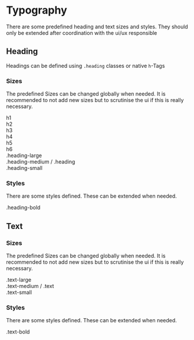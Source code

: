 
<Meta
        title="Styleguide/Typography"
/>

# Typography
There are some predefined heading and text sizes and styles. They should only be extended after coordination with the ui/ux responsible
## Heading
Headings can be defined using `.heading` classes or native `h`-Tags

### Sizes
The predefined Sizes can be changed globally when needed. It is recommended to not add new sizes but to scrutinise the ui if this is really necessary.

<Canvas>
    <div className="h1">
        h1
    </div>
    <div className="h2">
        h2
    </div>
    <div className="h3">
        h3
    </div>
    <div className="h4">
        h4
    </div>
    <div className="h5">
        h5
    </div>
    <div className="h6">
        h6
    </div>
</Canvas>

<Canvas>
    <div className="heading-large">
        .heading-large
    </div>
</Canvas>

<Canvas>
    <div className="heading">
        .heading-medium / .heading
    </div>
</Canvas>

<Canvas>
    <div className="heading-small">
        .heading-small
    </div>
</Canvas>

### Styles
There are some styles defined. These can be extended when needed.

<Canvas>
    <div className="heading heading-bold">
        .heading-bold
    </div>
</Canvas>

## Text
### Sizes
The predefined Sizes can be changed globally when needed. It is recommended to not add new sizes but to scrutinise the ui if this is really necessary.

<Canvas>
    <div className="text-large">
        .text-large
    </div>
</Canvas>

<Canvas>
    <div className="text">
        .text-medium / .text
    </div>
</Canvas>

<Canvas>
    <div className="text-small">
        .text-small
    </div>
</Canvas>

### Styles
There are some styles defined. These can be extended when needed.

<Canvas>
    <div className="text text-bold">
        .text-bold
    </div>
</Canvas>

